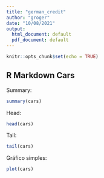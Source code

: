```yaml
---
title: "german_credit"
author: "groger"
date: "10/08/2021"
output:
  html_document: default
  pdf_document: default
---
```


```r
knitr::opts_chunk$set(echo = TRUE)
```

## R Markdown Cars

Summary:

```r
summary(cars)
```

Head:

```r
head(cars)
```

Tail:

```r
tail(cars)
```


Gráfico simples:

```r
plot(cars)
```